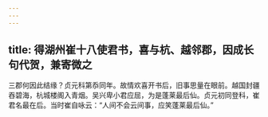 ```yaml
---
---
---
```

title: 得湖州崔十八使君书，喜与杭、越邻郡，因成长句代贺，兼寄微之
---



三郡何因此结缘？贞元科第忝同年。故情欢喜开书后，旧事思量在眼前。越国封疆吞碧海，杭城楼阁入青烟。吴兴卑小君应屈，为是蓬莱最后仙。贞元初同登科，崔君名最在后。当时崔自咏云：“人间不会云间事，应笑蓬莱最后仙。”